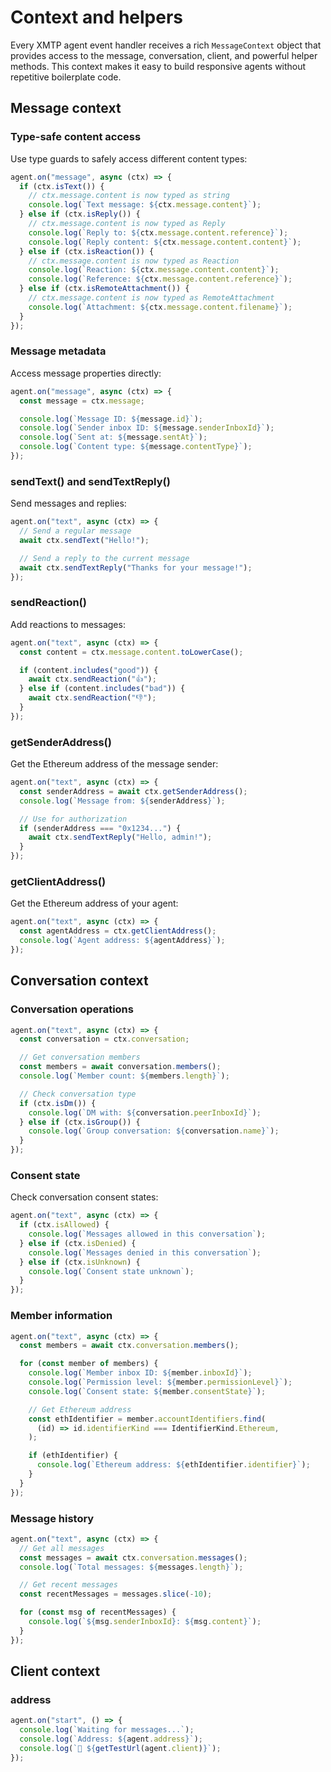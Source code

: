 # Context and helpers

Every XMTP agent event handler receives a rich `MessageContext` object that provides access to the message, conversation, client, and powerful helper methods. This context makes it easy to build responsive agents without repetitive boilerplate code.

## Message context

### Type-safe content access

Use type guards to safely access different content types:

```typescript
agent.on("message", async (ctx) => {
  if (ctx.isText()) {
    // ctx.message.content is now typed as string
    console.log(`Text message: ${ctx.message.content}`);
  } else if (ctx.isReply()) {
    // ctx.message.content is now typed as Reply
    console.log(`Reply to: ${ctx.message.content.reference}`);
    console.log(`Reply content: ${ctx.message.content.content}`);
  } else if (ctx.isReaction()) {
    // ctx.message.content is now typed as Reaction
    console.log(`Reaction: ${ctx.message.content.content}`);
    console.log(`Reference: ${ctx.message.content.reference}`);
  } else if (ctx.isRemoteAttachment()) {
    // ctx.message.content is now typed as RemoteAttachment
    console.log(`Attachment: ${ctx.message.content.filename}`);
  }
});
```

### Message metadata

Access message properties directly:

```typescript
agent.on("message", async (ctx) => {
  const message = ctx.message;

  console.log(`Message ID: ${message.id}`);
  console.log(`Sender inbox ID: ${message.senderInboxId}`);
  console.log(`Sent at: ${message.sentAt}`);
  console.log(`Content type: ${message.contentType}`);
});
```

### sendText() and sendTextReply()

Send messages and replies:

```typescript
agent.on("text", async (ctx) => {
  // Send a regular message
  await ctx.sendText("Hello!");

  // Send a reply to the current message
  await ctx.sendTextReply("Thanks for your message!");
});
```

### sendReaction()

Add reactions to messages:

```typescript
agent.on("text", async (ctx) => {
  const content = ctx.message.content.toLowerCase();

  if (content.includes("good")) {
    await ctx.sendReaction("👍");
  } else if (content.includes("bad")) {
    await ctx.sendReaction("👎");
  }
});
```

### getSenderAddress()

Get the Ethereum address of the message sender:

```typescript
agent.on("text", async (ctx) => {
  const senderAddress = await ctx.getSenderAddress();
  console.log(`Message from: ${senderAddress}`);

  // Use for authorization
  if (senderAddress === "0x1234...") {
    await ctx.sendTextReply("Hello, admin!");
  }
});
```

### getClientAddress()

Get the Ethereum address of your agent:

```typescript
agent.on("text", async (ctx) => {
  const agentAddress = ctx.getClientAddress();
  console.log(`Agent address: ${agentAddress}`);
});
```

## Conversation context

### Conversation operations

```typescript
agent.on("text", async (ctx) => {
  const conversation = ctx.conversation;

  // Get conversation members
  const members = await conversation.members();
  console.log(`Member count: ${members.length}`);

  // Check conversation type
  if (ctx.isDm()) {
    console.log(`DM with: ${conversation.peerInboxId}`);
  } else if (ctx.isGroup()) {
    console.log(`Group conversation: ${conversation.name}`);
  }
});
```

### Consent state

Check conversation consent states:

```typescript
agent.on("text", async (ctx) => {
  if (ctx.isAllowed) {
    console.log(`Messages allowed in this conversation`);
  } else if (ctx.isDenied) {
    console.log(`Messages denied in this conversation`);
  } else if (ctx.isUnknown) {
    console.log(`Consent state unknown`);
  }
});
```

### Member information

```typescript
agent.on("text", async (ctx) => {
  const members = await ctx.conversation.members();

  for (const member of members) {
    console.log(`Member inbox ID: ${member.inboxId}`);
    console.log(`Permission level: ${member.permissionLevel}`);
    console.log(`Consent state: ${member.consentState}`);

    // Get Ethereum address
    const ethIdentifier = member.accountIdentifiers.find(
      (id) => id.identifierKind === IdentifierKind.Ethereum,
    );

    if (ethIdentifier) {
      console.log(`Ethereum address: ${ethIdentifier.identifier}`);
    }
  }
});
```

### Message history

```typescript
agent.on("text", async (ctx) => {
  // Get all messages
  const messages = await ctx.conversation.messages();
  console.log(`Total messages: ${messages.length}`);

  // Get recent messages
  const recentMessages = messages.slice(-10);

  for (const msg of recentMessages) {
    console.log(`${msg.senderInboxId}: ${msg.content}`);
  }
});
```

## Client context

### address

```typescript
agent.on("start", () => {
  console.log(`Waiting for messages...`);
  console.log(`Address: ${agent.address}`);
  console.log(`🔗 ${getTestUrl(agent.client)}`);
});
```
